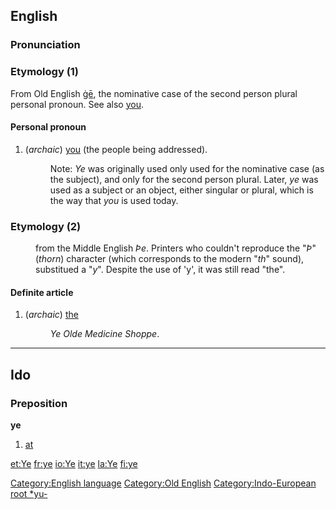==English==
[[Category:English language]]
[[Category:Old English]]

===Pronunciation===
{{SAMPA|/ji:/}}

===Etymology (1)===
From Old English [[ge#Old English|ġē]], the nominative case of the second person plural personal pronoun.  See also [[you]].[[Category:Indo-European root *yu-]]

====Personal pronoun====
#(''archaic'') [[you]] (the people being addressed).
#:Note: ''Ye'' was originally used only used for the nominative case (as the subject), and only for the second person plural. Later, ''ye'' was used as a subject or an object, either singular or plural, which is the way that ''you'' is used today.

===Etymology (2)===
:from the Middle English ''Þe''. Printers who couldn't reproduce the "''Þ''" (''thorn'') character (which corresponds to the modern "''th''" sound), substitued a "''y''".  Despite the use of 'y', it was still read "the".

====Definite article====
#(''archaic'') [[the]]
#:''Ye Olde Medicine Shoppe''.
----

==Ido==
===Preposition===
'''ye'''
# [[at]]

[[et:Ye]]
[[fr:ye]]
[[io:Ye]]
[[it:ye]]
[[la:Ye]]
[[fi:ye]]